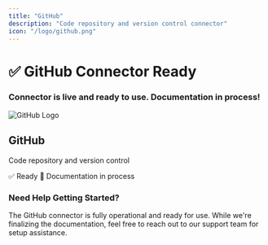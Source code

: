```yaml
---
title: "GitHub"
description: "Code repository and version control connector"
icon: "/logo/github.png"
---
```

<div className="flex flex-col items-center justify-center text-center pt-10">
  <h1 className="text-4xl font-bold">✅ GitHub Connector Ready</h1>
  <h3 className="text-xl mt-2">
    Connector is live and ready to use. Documentation in process!
  </h3>
</div>
<div className="max-w-2xl mx-auto mt-12">
  <div className="p-6 border rounded-lg bg-gray-50">
    <div className="flex items-center mb-4">
      <img 
        src="/logo/github.png" 
        alt="GitHub Logo" 
        className="w-8 h-8 mr-3 object-contain flex-shrink-0"
      />
      <h2 className="text-2xl font-semibold m-0"> GitHub</h2>
    </div>
    <p className="text-lg text-gray-700 mb-4">Code repository and version control</p>
    <div className="flex items-center gap-2">
      <span className="px-3 py-1 bg-green-100 text-green-800 rounded-full text-sm font-medium">
        ✅ Ready
      </span>
      <span className="px-3 py-1 bg-blue-100 text-blue-800 rounded-full text-sm font-medium">
        📝 Documentation in process
      </span>
    </div>
  </div>
</div>
<div className="text-center mt-12 p-6 bg-gray-50 rounded-lg max-w-2xl mx-auto">
  <h3 className="text-lg font-semibold mb-2">Need Help Getting Started?</h3>
  <p className="text-gray-600">
    The GitHub connector is fully operational and ready for use. While we're finalizing the documentation, 
    feel free to reach out to our support team for setup assistance.
  </p>
</div>